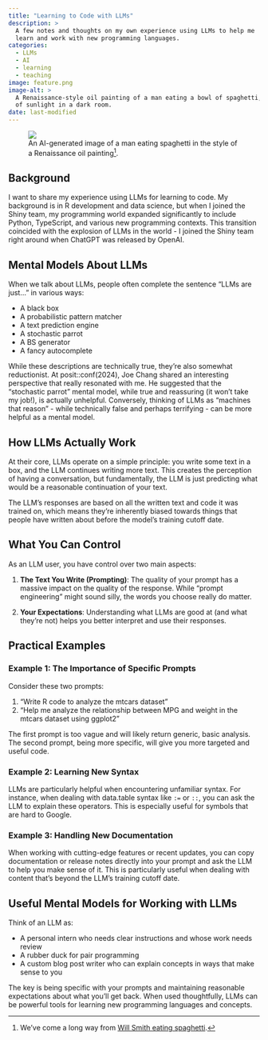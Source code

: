 ```yaml
---
title: "Learning to Code with LLMs"
description: >
  A few notes and thoughts on my own experience using LLMs to help me
  learn and work with new programming languages.
categories:
  - LLMs
  - AI
  - learning
  - teaching
image: feature.png
image-alt: >
  A Renaissance-style oil painting of a man eating a bowl of spaghetti, light by a ray
  of sunlight in a dark room.
date: last-modified
---
```


![An AI-generated image of a man eating spaghetti in the style of a Renaissance oil painting[^will-smith].]({{< meta image >}}){alt=""}

[^will-smith]: We've come a long way from [Will Smith eating spaghetti](https://arstechnica.com/information-technology/2024/02/will-smith-parodies-viral-ai-generated-video-by-actually-eating-spaghetti/).

## Background

I want to share my experience using LLMs for learning to code.
My background is in R development and data science, but when I joined the Shiny team, my programming world expanded significantly to include Python, TypeScript, and various new programming contexts.
This transition coincided with the explosion of LLMs in the world - I joined the Shiny team right around when ChatGPT was released by OpenAI.

## Mental Models About LLMs

When we talk about LLMs, people often complete the sentence "LLMs are just..." in various ways:

- A black box
- A probabilistic pattern matcher
- A text prediction engine
- A stochastic parrot
- A BS generator
- A fancy autocomplete

While these descriptions are technically true, they're also somewhat reductionist.
At posit::conf(2024), Joe Chang shared an interesting perspective that really resonated with me.
He suggested that the "stochastic parrot" mental model, while true and reassuring (it won't take my job!), is actually unhelpful.
Conversely, thinking of LLMs as "machines that reason" - while technically false and perhaps terrifying - can be more helpful as a mental model.

## How LLMs Actually Work

At their core, LLMs operate on a simple principle: you write some text in a box, and the LLM continues writing more text.
This creates the perception of having a conversation, but fundamentally, the LLM is just predicting what would be a reasonable continuation of your text.

The LLM's responses are based on all the written text and code it was trained on, which means they're inherently biased towards things that people have written about before the model's training cutoff date.

## What You Can Control

As an LLM user, you have control over two main aspects:

1.  **The Text You Write (Prompting)**: The quality of your prompt has a massive impact on the quality of the response.
    While "prompt engineering" might sound silly, the words you choose really do matter.

2.  **Your Expectations**: Understanding what LLMs are good at (and what they're not) helps you better interpret and use their responses.

## Practical Examples

### Example 1: The Importance of Specific Prompts

Consider these two prompts:

1.  "Write R code to analyze the mtcars dataset"
2.  "Help me analyze the relationship between MPG and weight in the mtcars dataset using ggplot2"

The first prompt is too vague and will likely return generic, basic analysis.
The second prompt, being more specific, will give you more targeted and useful code.

### Example 2: Learning New Syntax

LLMs are particularly helpful when encountering unfamiliar syntax.
For instance, when dealing with data.table syntax like `:=` or `::`, you can ask the LLM to explain these operators.
This is especially useful for symbols that are hard to Google.

### Example 3: Handling New Documentation

When working with cutting-edge features or recent updates, you can copy documentation or release notes directly into your prompt and ask the LLM to help you make sense of it.
This is particularly useful when dealing with content that's beyond the LLM's training cutoff date.

## Useful Mental Models for Working with LLMs

Think of an LLM as:

- A personal intern who needs clear instructions and whose work needs review
- A rubber duck for pair programming
- A custom blog post writer who can explain concepts in ways that make sense to you

The key is being specific with your prompts and maintaining reasonable expectations about what you'll get back.
When used thoughtfully, LLMs can be powerful tools for learning new programming languages and concepts.